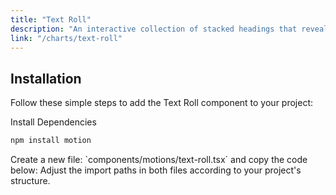 ```yaml
---
title: "Text Roll"
description: "An interactive collection of stacked headings that reveal individual content sections with a click."
link: "/charts/text-roll"
---
```


<ComponentPreview name="text-roll-demo" />

## Installation

Follow these simple steps to add the Text Roll component to your project:

<Steps>

<Step>
Install Dependencies
</Step>

```bash
npm install motion
```

<Step>
    Create a new file: `components/motions/text-roll.tsx` and copy the code below:
</Step>

<CollapsibleSource name="text-roll" />

<Step>
    Adjust the import paths in both files according to your project's structure.
</Step>

</Steps>
